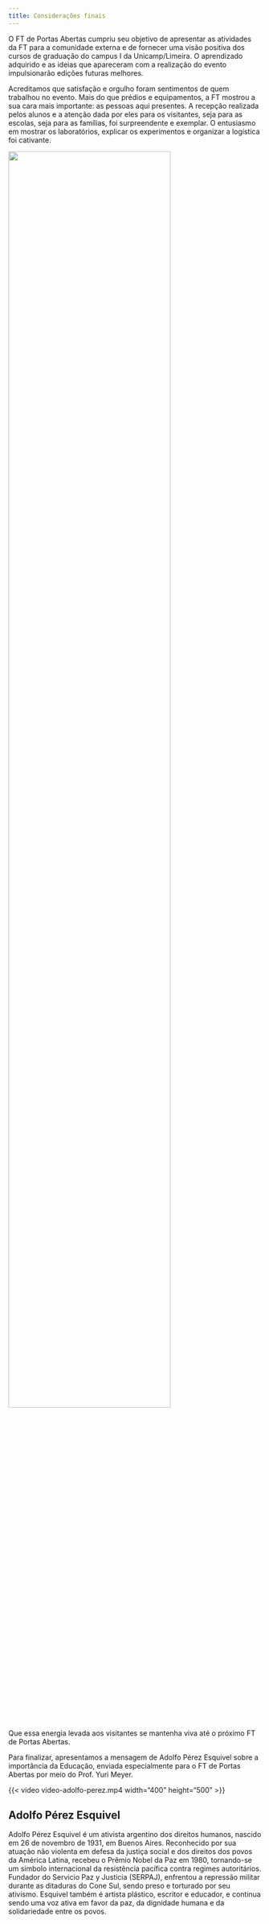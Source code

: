 ```yaml
---
title: Considerações finais
---
```


O FT de Portas Abertas cumpriu seu objetivo de apresentar as atividades da FT para a comunidade externa e de fornecer uma visão positiva dos cursos de graduação do campus I da Unicamp/Limeira. O aprendizado adquirido e as ideias que apareceram com a realização do evento impulsionarão edições futuras melhores.

Acreditamos que satisfação e orgulho foram sentimentos de quem trabalhou no evento. Mais do que prédios e equipamentos, a FT mostrou a sua cara mais importante: as pessoas aqui presentes. A recepção realizada pelos alunos e a atenção dada por eles para os visitantes, seja para as escolas, seja  para as famílias, foi surpreendente e exemplar. O entusiasmo em mostrar os laboratórios, explicar os experimentos e organizar a logística foi cativante.

::: {.centerText}
![](foto-espanto.jpg){width=80%}
:::

Que essa energia levada aos visitantes se mantenha viva até o próximo FT de Portas Abertas. 

Para finalizar, apresentamos a mensagem de Adolfo Pérez Esquivel sobre a importância da Educação, enviada especialmente para o FT de Portas Abertas por meio do Prof. Yuri Meyer. 


{{< video video-adolfo-perez.mp4 width="400" height="500" >}}

::: {.callout-caution collapse="true"}
## Adolfo Pérez Esquivel
Adolfo Pérez Esquivel é um ativista argentino dos direitos humanos, nascido em 26 de novembro de 1931, em Buenos Aires. Reconhecido por sua atuação não violenta em defesa da justiça social e dos direitos dos povos da América Latina, recebeu o Prêmio Nobel da Paz em 1980, tornando-se um símbolo internacional da resistência pacífica contra regimes autoritários. Fundador do Servicio Paz y Justicia (SERPAJ), enfrentou a repressão militar durante as ditaduras do Cone Sul, sendo preso e torturado por seu ativismo. Esquivel também é artista plástico, escritor e educador, e continua sendo uma voz ativa em favor da paz, da dignidade humana e da solidariedade entre os povos.
:::